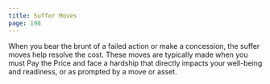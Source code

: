 ```yaml
---
title: Suffer Moves
page: 198
---
```


When you bear the brunt of a failed action or make a concession, the suffer moves help resolve the cost. These moves are typically made when you must <RouterLink to='/moves/fate/pay_the_price'>Pay the Price</RouterLink> and face a hardship that directly impacts your well-being and readiness, or as prompted by a move or asset.
